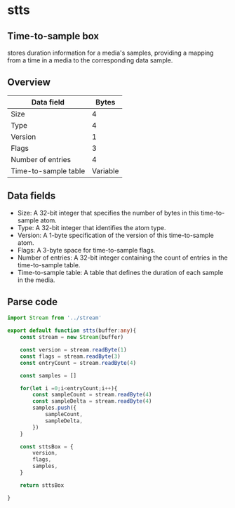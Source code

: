 # stts
## Time-to-sample box
stores duration information for a media's samples, 
providing a mapping from a time in a media to the corresponding data sample.

## Overview
| Data field  | Bytes |
| ----------- | ----- |
| Size        | 4     |
| Type        | 4     |
| Version        |1     |
| Flags       | 3    |
| Number of entries       | 4    |
| Time-to-sample table      | Variable     |

## Data fields
- Size:
A 32-bit integer that specifies the number of bytes in this time-to-sample atom.
- Type:
A 32-bit integer that identifies the atom type.
- Version:
A 1-byte specification of the version of this time-to-sample atom.
- Flags:
A 3-byte space for time-to-sample flags.
- Number of entries:
A 32-bit integer containing the count of entries in the time-to-sample table.
- Time-to-sample table:
A table that defines the duration of each sample in the media.

## Parse code

```ts
import Stream from '../stream'

export default function stts(buffer:any){
    const stream = new Stream(buffer)

    const version = stream.readByte(1)
    const flags = stream.readByte(3)
    const entryCount = stream.readByte(4)

    const samples = []

    for(let i =0;i<entryCount;i++){
        const sampleCount = stream.readByte(4)
        const sampleDelta = stream.readByte(4)
        samples.push({
            sampleCount,
            sampleDelta,
        })
    }

    const sttsBox = {
        version,
        flags,
        samples,
    }

    return sttsBox

}
```